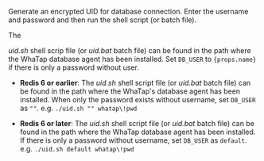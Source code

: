 Generate an encrypted UID for database connection. Enter the username and password and then run the shell script (or batch file). 

<Xclude product='redis'>

The <p><em>uid.sh</em> shell scrip file (or <em>uid.bat</em> batch file) can be found in the path where the WhaTap database agent has been installed. Set <code>DB_USER</code> to <code>{props.name}</code> if there is only a password without user.</p>

</Xclude>

<InDoc product='redis'>

- **Redis 6 or earlier**: The <em>uid.sh</em> shell script file (or <em>uid.bat</em> batch file) can be found in the path where the WhaTap's database agent has been installed. When only the password exists without username, set <code>DB_USER</code> as <code>""</code>. e.g. `./uid.sh "" whatap\!pwd`

- **Redis 6 or later**: The <em>uid.sh</em> shell script file (or <em>uid.bat</em> batch file) can be found in the path where the WhaTap database agent has been installed. If there is only a password without username, set <code>DB_USER</code> as <code>default</code>. e.g. `./uid.sh default whatap\!pwd`

</InDoc>
